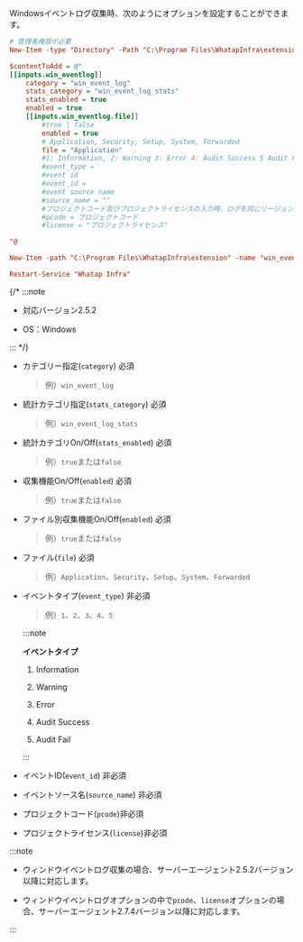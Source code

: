 Windowsイベントログ収集時、次のようにオプションを設定することができます。

```ini showLineNumbers
# 管理者権限が必要
New-Item -type "Directory" -Path "C:\Program Files\WhatapInfra\extension"

$contentToAdd = @"
[[inputs.win_eventlog]]
    category = "win_event_log"
    stats_category = "win_event_log_stats"
    stats_enabled = true
    enabled = true
    [[inputs.win_eventlog.file]]
        #true | false
        enabled = true
        # Application, Security, Setup, System, Forwarded
        file = "Application"
        #1: Information, 2: Warning 3: Error 4: Audit Success 5 Audit Fail
        #event_type = 
        #event id
        #event_id = 
        #event source name
        #source_name = ""
        #プロジェクトコード及びプロジェクトライセンスの入力時、ログを同じリージョンの希望するプロジェクトに転送可能
        #pcode = プロジェクトコード
        #license = "プロジェクトライセンス"

"@

New-Item -path "C:\Program Files\WhatapInfra\extension" -name "win_eventlog.conf" -type "file" -value $contentToAdd -Force

Restart-Service "Whatap Infra"
```

{/* :::note 

- 対応バージョン2.5.2

- OS：Windows

::: */}

- カテゴリー指定(`category`) 必須

  > 例）`win_event_log`

- 統計カテゴリ指定(`stats_category`) 必須

  > 例）`win_event_log_stats`

- 統計カテゴリOn/Off(`stats_enabled`) 必須

  > 例）`true`または`false`

- 収集機能On/Off(`enabled`) 必須

  > 例）`true`または`false`

- ファイル別収集機能On/Off(`enabled`) 必須

  > 例）`true`または`false`

- ファイル(`file`) 必須

  > 例）`Application`、`Security`、`Setup`、`System`、`Forwarded`

- イベントタイプ(`event_type`) 非必須

  > 例）`1`、`2`、`3`、`4`、`5`

  :::note 

  **イベントタイプ**

  1. Information

  2. Warning 

  3. Error 

  4. Audit Success 

  5. Audit Fail

  :::

- イベントID(`event_id`) 非必須

- イベントソース名(`source_name`) 非必須

- プロジェクトコード(`pcode`)非必須 

- プロジェクトライセンス(`license`)非必須 

:::note 

- ウィンドウイベントログ収集の場合、サーバーエージェント2.5.2バージョン以降に対応します。 

- ウィンドウイベントログオプションの中で`pcode`、`license`オプションの場合、サーバーエージェント2.7.4バージョン以降に対応します。 

:::
